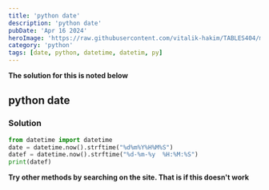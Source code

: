 ```yaml
---
title: 'python date'
description: 'python date'
pubDate: 'Apr 16 2024'
heroImage: 'https://raw.githubusercontent.com/vitalik-hakim/TABLES404/main/error_b/python.jpg'
category: 'python'
tags: [date, python, datetime, datetim, py]
---
```


**The solution for this is noted below**

## python date

### Solution

```python
from datetime import datetime
date = datetime.now().strftime("%d%m%Y%H%M%S")
datef = datetime.now().strftime("%d-%m-%y  %H:%M:%S")
print(datef)
```

**Try other methods by searching on the site. That is if this doesn't work**
